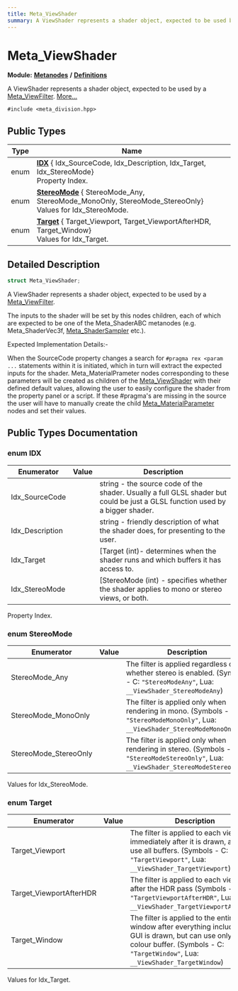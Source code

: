 ```yaml
---
title: Meta_ViewShader
summary: A ViewShader represents a shader object, expected to be used by a Meta_ViewFilter. 
---
```


# Meta_ViewShader

**Module:** **[Metanodes](../../modules/metanodes/index.mdx)** **/** **[Definitions](../../modules/metanodes/definitions.mdx)**

A ViewShader represents a shader object, expected to be used by a [Meta_ViewFilter](../metanodes/meta-view-filter.mdx).  [More...](#detailed-description)

`#include <meta_division.hpp>`

## Public Types

| Type           | Name           |
| -------------- | -------------- |
| enum| **[IDX](#enum-idx)** { Idx_SourceCode, Idx_Description, Idx_Target, Idx_StereoMode}<br />Property Index.  |
| enum| **[StereoMode](#enum-stereomode)** { StereoMode_Any, StereoMode_MonoOnly, StereoMode_StereoOnly}<br />Values for Idx_StereoMode.  |
| enum| **[Target](#enum-target)** { Target_Viewport, Target_ViewportAfterHDR, Target_Window}<br />Values for Idx_Target.  |

## Detailed Description

```cpp
struct Meta_ViewShader;
```

A ViewShader represents a shader object, expected to be used by a [Meta_ViewFilter](../metanodes/meta-view-filter.mdx). 

The inputs to the shader will be set by this nodes children, each of which are expected to be one of the Meta_ShaderABC metanodes (e.g. Meta_ShaderVec3f, [Meta_ShaderSampler](../metanodes/meta-shader-sampler.mdx) etc.).

Expected Implementation Details:-

When the SourceCode property changes a search for `#pragma rex <param ...` statements within it is initiated, which in turn will extract the expected inputs for the shader. Meta_MaterialPrameter nodes corresponding to these parameters will be created as children of the [Meta_ViewShader](../metanodes/meta-view-shader.mdx) with their defined default values, allowing the user to easily configure the shader from the property panel or a script. If these #pragma's are missing in the source the user will have to manually create the child [Meta_MaterialParameter](../metanodes/meta-material-parameter.mdx) nodes and set their values. 

## Public Types Documentation

### enum IDX

| Enumerator | Value | Description |
| ---------- | ----- | ----------- |
| Idx_SourceCode | | string - the source code of the shader. Usually a full GLSL shader but could be just a GLSL function used by a bigger shader.   |
| Idx_Description | | string - friendly description of what the shader does, for presenting to the user.   |
| Idx_Target | | [Target (int)- determines when the shader runs and which buffers it has access to.   |
| Idx_StereoMode | | [StereoMode (int) - specifies whether the shader applies to mono or stereo views, or both.   |

Property Index. 

### enum StereoMode

| Enumerator | Value | Description |
| ---------- | ----- | ----------- |
| StereoMode_Any | | The filter is applied regardless of whether stereo is enabled. (Symbols - C: `"StereoModeAny"`, Lua: `__ViewShader_StereoModeAny`)   |
| StereoMode_MonoOnly | | The filter is applied only when rendering in mono. (Symbols - C: `"StereoModeMonoOnly"`, Lua: `__ViewShader_StereoModeMonoOnly`)   |
| StereoMode_StereoOnly | | The filter is applied only when rendering in stereo. (Symbols - C: `"StereoModeStereoOnly"`, Lua: `__ViewShader_StereoModeStereoOnly`)   |

Values for Idx_StereoMode. 

### enum Target

| Enumerator | Value | Description |
| ---------- | ----- | ----------- |
| Target_Viewport | | The filter is applied to each viewport immediately after it is drawn, and can use all buffers. (Symbols - C: `"TargetViewport"`, Lua: `__ViewShader_TargetViewport`)   |
| Target_ViewportAfterHDR | | The filter is applied to each viewport after the HDR pass (Symbols - C: `"TargetViewportAfterHDR"`, Lua: `__ViewShader_TargetViewportAfterHDR`)   |
| Target_Window | | The filter is applied to the entire window after everything including the GUI is drawn, but can use only the colour buffer. (Symbols - C: `"TargetWindow"`, Lua: `__ViewShader_TargetWindow`)   |

Values for Idx_Target. 
